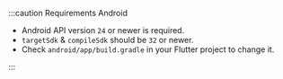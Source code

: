 :::caution Requirements Android

- Android API version `24` or newer is required.
- `targetSdk` & `compileSdk` should be `32` or newer.
- Check `android/app/build.gradle` in your Flutter project to change it.

:::
